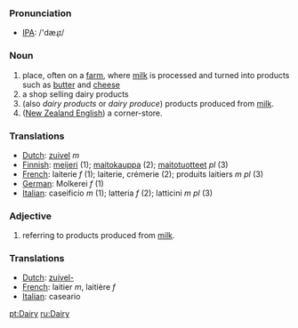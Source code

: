 === Pronunciation ===
*[[w:IPA|IPA]]: /'dæɻɪ/

=== Noun ===

# place, often on a [[farm]], where [[milk]] is processed and turned into products such as [[butter]] and [[cheese]]
# a shop selling dairy products
# (also ''dairy products'' or ''dairy produce'') products produced from [[milk]].
# ([[New Zealand English]]) a corner-store.

=== Translations ===

*[[Dutch]]: [[zuivel]] ''m''
*[[Finnish]]: [[meijeri]] (1); [[maitokauppa]] (2); [[maitotuotteet]] ''pl'' (3)
*[[French]]: laiterie ''f'' (1); laiterie, crémerie (2); produits laitiers ''m pl'' (3)
*[[German]]: Molkerei ''f'' (1)
*[[Italian]]: caseificio ''m'' (1); latteria ''f'' (2); latticini ''m pl'' (3)

=== Adjective ===

# referring to products produced from [[milk]].

=== Translations ===

*[[Dutch]]: [[zuivel-]]
*[[French]]: laitier ''m'', laitière ''f''
*[[Italian]]: caseario

[[pt:Dairy]]
[[ru:Dairy]]
